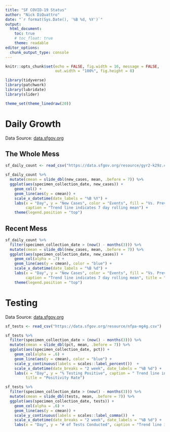 ```yaml
---
title: "SF COVID-19 Status"
author: "Nick DiQuattro"
date: "`r format(Sys.Date(), '%B %d, %Y')`"
output:
  html_document:
    toc: true
    # toc_float: true
    theme: readable
editor_options: 
  chunk_output_type: console
---
```


```r
knitr::opts_chunk$set(echo = FALSE, fig.width = 16, message = FALSE,
                      out.width = "100%", fig.height = 8)

library(tidyverse)
library(patchwork)
library(lubridate)
library(slider)

theme_set(theme_linedraw(20))
```

# Daily Growth
Data Source: [data.sfgov.org](https://data.sfgov.org/COVID-19/COVID-19-Cases-Summarized-by-Date-Transmission-and/tvq9-ec9w)

## The Whole Mess

```r
sf_daily_count <- read_csv("https://data.sfgov.org/resource/gyr2-k29z.csv")

sf_daily_count %>% 
  mutate(cmean = slide_dbl(new_cases, mean, .before = 7)) %>%
  ggplot(aes(specimen_collection_date, new_cases)) +
    geom_col() +
    geom_line(aes(y = cmean)) +
    scale_x_datetime(date_labels = "%B %Y") +
    labs(x = "Day", y = "New Cases", color = "Events", fill = "Vs. Previous Day",
         caption = "Trend line indicates 7 day rolling mean") +
    theme(legend.position = "top")
```

## Recent Mess
```r
sf_daily_count %>% 
  filter(specimen_collection_date > (now() - months(3))) %>% 
  mutate(cmean = slide_dbl(new_cases, mean, .before = 7)) %>%
  ggplot(aes(specimen_collection_date, new_cases)) +
    geom_col(alpha = .7) +
    geom_line(aes(y = cmean), color = "blue") +
    scale_x_datetime(date_labels = "%B %d") +
    labs(x = "Day", y = "New Cases", color = "Events", fill = "Vs. Previous Day",
         caption = "Trend line indicates 7 day rolling mean", title = "Last 3 Months") +
    theme(legend.position = "top")
```


# Testing
Data Source: [data.sfgov.org](https://data.sfgov.org/COVID-19/COVID-19-Tests/nfpa-mg4g)
```r
sf_tests <- read_csv("https://data.sfgov.org/resource/nfpa-mg4g.csv")

sf_tests %>% 
  filter(specimen_collection_date > (now() - months(3))) %>% 
  mutate(cmean = slide_dbl(pct, mean, .before = 7)) %>%
  ggplot(aes(specimen_collection_date, pct)) +
    geom_col(alpha = .6) +
    geom_line(aes(y = cmean), color = "blue") +
    scale_y_continuous(labels = scales::label_percent())  +
    scale_x_datetime(date_breaks = "2 week", date_labels = "%B %d") +
    labs(x = "Day", y = "% Testing Positive", caption = " Trend line indicates 7 day rolling mean.",
         title = "Positivity Rate")

sf_tests %>% 
  filter(specimen_collection_date > (now() - months(3))) %>% 
  mutate(cmean = slide_dbl(tests, mean, .before = 7)) %>%
  ggplot(aes(specimen_collection_date, tests)) +
    geom_col(alpha = .6) +
    geom_line(aes(y = cmean)) +
    scale_y_continuous(labels = scales::label_comma())  +
    scale_x_datetime(date_breaks = "2 week", date_labels = "%B %d") +
    labs(x = "Day", y = "# of Tests Conducted", caption = "Trend line indicates 7 day rolling mean.", title = "Daily Count of Tests")
```
